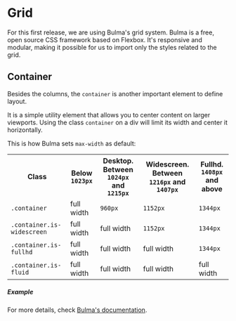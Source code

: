 
<Meta title="Base/Grid" />

<div class="docs-title">
  <div>
    <h1 class="docs-title__text">Grid</h1>
  </div>
</div>

<div class="docs-content">

  <p>For this first release, we are using Bulma's grid system. Bulma is a free, open source CSS framework based on Flexbox. It's responsive and modular, making it possible for us to import only the styles related to the grid.</p>

  <h2>Container</h2>
  <p>Besides the columns, the <code>container</code> is another important element to define layout.</p>
  <p>It is a simple utility element that allows you to center content on larger viewports. Using the class <code>container</code> on a div will limit its width and center it horizontally.</p>
  <p>This is how Bulma sets <code>max-width</code> as default:</p>

  <table>
    <tr>
      <th>Class</th>
      <th>Below <code>1023px</code></th>
      <th>Desktop. Between <code>1024px</code> and <code>1215px</code></th>
      <th>Widescreen. Between <code>1216px</code> and <code>1407px</code></th>
      <th>Fullhd. <code>1408px</code> and above</th>
    </tr>
    <tr>
      <td><code>.container</code></td>
      <td>full width</td>
      <td><code>960px</code></td>
      <td><code>1152px</code></td>
      <td><code>1344px</code></td>
    </tr>
    <tr>
      <td><code>.container.is-widescreen</code></td>
      <td>full width</td>
      <td>full width</td>
      <td><code>1152px</code></td>
      <td><code>1344px</code></td>
    </tr>
    <tr>
      <td><code>.container.is-fullhd</code></td>
      <td>full width</td>
      <td>full width</td>
      <td>full width</td>
      <td><code>1344px</code></td>
    </tr>
    <tr>
      <td><code>.container.is-fluid</code></td>
      <td>full width</td>
      <td>full width</td>
      <td>full width</td>
      <td>full width</td>
    </tr>
  </table>
  
  <h5>Example</h5>

  <Canvas>
    <Story name="Container">
      <div className="container is-fluid">
        <Banner
          type="info"
          icon="check"
          text="This alert is placed inside a container"
        />
      </div>
    </Story>
  </Canvas>

  <p>For more details, check <a href="https://bulma.io/documentation/layout/container/">Bulma's documentation</a>.</p>

</div>
